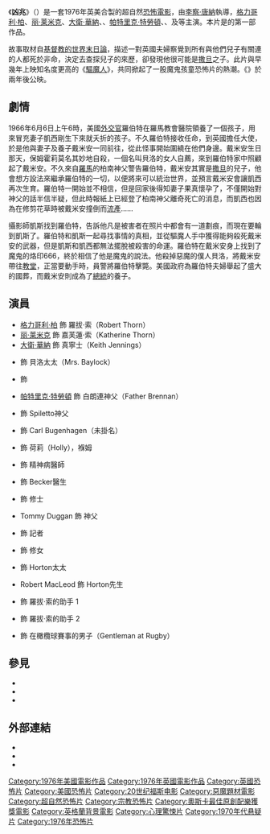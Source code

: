 {{noteTA
|G1=Show
|1=zh-hk:凶兆; zh-tw:天魔; zh-cn:凶兆;
|2=zh-hans:驱魔人;zh-hk:驅魔人;zh-tw:大法師;
}}
{{Infobox film
| name = 凶兆
| original_name = ''The Omen''
| image = Omen ver4.jpg
| caption = 戲院海報
| director = [[李察·唐納|李察·唐納]]
| producer = {{link-en|夏維·般赫|Harvey Bernhard}}
| writer = {{link-en|David Seltzer|David Seltzer}}
| starring = [[格力哥利·柏|格力哥利·柏]]<br />[[丽·莱米克|丽·莱米克]]<br />[[大衛·華納|大衛·華納]]<br />{{link-en|比莉·蕙羅|Billie Whitelaw}}
| music = [[杰里·戈德史密斯|杰里·戈德史密斯]]
| cinematography = [[吉爾伯特·泰勒|吉爾伯特·泰勒]]
| editing = {{link-en|Stuart Baird|Stuart Baird}}
| distributor = [[二十世紀福斯|二十世紀福斯]]
| released = {{flagicon|UK}} {{start date|1976|6|6}}<br/>{{flagicon|USA}} {{start date|1976|6|25}}
| screened =
| runtime = 111分鐘
| country = [[英國電影|英國]]、[[美國電影|美國]]
| language = [[英語|英語]]
| budget =
| audio_output = '''Mono''' ('''[[RCA_Photophone_Sound_Recording|RCA Photophone]]''')
| preceded_by =
| followed_by = 《{{link-en|凶兆續集|Damien: Omen II}}》
| footnotes =
}}
《'''凶兆'''》（{{lang-en|''The Omen''}}）是一套1976年英美合製的超自然[[恐怖電影|恐怖電影]]，由[[李察·唐納|李察·唐納]]執導，[[格力哥利·柏|格力哥利·柏]]、[[丽·莱米克|丽·莱米克]]、[[大衛·華納|大衛·華納]]、{{link-en|哈維·斯賓塞·史蒂芬斯|Harvey Spencer Stephens}}、[[帕特里克·特勞頓|帕特里克·特勞頓]]、{{link-en|比莉·蕙羅|Billie Whitelaw}}、{{link-en|馬田·班遜|Martin Benson (actor)}}及{{link-en|尼歐·麥凱恩|Leo McKern}}等主演。本片是{{link-en|凶兆系列|The Omen (franchise)}}的第一部作品。

故事取材自[[基督教世界末日|基督教的世界末日論]]，描述一對英國夫婦察覺到所有與他們兒子有關連的人都死於非命，決定去查探兒子的來歷，卻發現他很可能是[[撒旦|撒旦]]之子。此片與早幾年上映知名度更高的《[[驅魔人|驅魔人]]》，共同掀起了一股魔鬼孩童恐怖片的熱潮。《{{link-en|凶兆續集|Damien: Omen II}}》於兩年後公映。

==劇情==
1966年6月6日上午6時，美國[[外交官|外交官]]羅伯特在羅馬教會醫院領養了一個孩子，用來冒充妻子凱西剛生下來就夭折的孩子。不久羅伯特接收任命，到英國擔任大使，於是他與妻子及養子戴米安一同前往，從此怪事開始圍繞在他們身邊。戴米安生日那天，保姆霍莉莫名其妙地自殺，一個名叫貝洛的女人自薦，來到羅伯特家中照顧起了戴米安。不久來自[[羅馬|羅馬]]的柏南神父警告羅伯特，戴米安其實是[[撒旦|撒旦]]的兒子，他會想方設法來繼承羅伯特的一切，以便將來可以統治世界，並預言戴米安會讓凱西再次生育。羅伯特一開始並不相信，但是回家後得知妻子果真懷孕了，不僅開始對神父的話半信半疑，但此時報紙上已經登了柏南神父離奇死亡的消息，而凱西也因為在修剪花草時被戴米安撞倒而[[流產|流產]]……

攝影師凱斯找到羅伯特，告訴他凡是被害者在照片中都會有一道劃痕，而現在要輪到凱斯了。羅伯特和凱斯一起尋找事情的真相，並從驅魔人手中獲得能夠殺死戴米安的武器，但是凱斯和凱西都無法擺脫被殺害的命運。羅伯特在戴米安身上找到了魔鬼的烙印666，終於相信了他是魔鬼的說法。他殺掉惡魔的僕人貝洛，將戴米安帶往[[教堂|教堂]]，正當要動手時，員警將羅伯特擊斃。美國政府為羅伯特夫婦舉起了盛大的國葬，而戴米安則成為了[[總統|總統]]的養子。

==演員==
* [[格力哥利·柏|格力哥利·柏]] 飾 羅拔·索（Robert Thorn）
* [[丽·莱米克|丽·莱米克]] 飾 嘉芙蓮·索（Katherine Thorn）
* [[大衛·華納|大衛·華納]] 飾 真寧士（Keith Jennings）
* {{link-en|比莉·蕙羅|Billie Whitelaw}}飾 貝洛太太（Mrs. Baylock）
* {{link-en|哈維·斯賓塞·史蒂芬斯|Harvey Spencer Stephens}} 飾 {{link-en|戴米安·索|Damien Thorn}}
* [[帕特里克·特勞頓|帕特里克·特勞頓]] 飾 白朗連神父（Father Brennan）
* {{link-en|馬田·班遜|Martin Benson (actor)}} 飾 Spiletto神父
* {{link-en|尼歐·麥凱恩|Leo McKern}} 飾 Carl Bugenhagen（未掛名）
* {{link-en|荷莉·皮連斯|Holly Palance}} 飾 荷莉（Holly），褓姆
* {{link-en|John Stride|John Stride}} 飾 精神病醫師
* {{link-en|Anthony Nicholls (actor)|Anthony Nicholls (actor)|Anthony Nicholls}} 飾 Becker醫生
* {{link-en|Robert Rietti|Robert Rietti}} 飾 修士
* Tommy Duggan 飾 神父
* {{link-en|Roy Boyd|Roy Boyd}} 飾 記者
* {{link-en|Freda Dowie|Freda Dowie}} 飾 修女
* {{link-en|Sheila Raynor|Sheila Raynor}} 飾 Horton太太
* Robert MacLeod 飾 Horton先生
* {{link-en|Bruce Boa|Bruce Boa}} 飾 羅拔·索的助手 1
* {{link-en|Don Fellows|Don Fellows}} 飾 羅拔·索的助手 2
* {{link-en|Ronald Leigh-Hunt|Ronald Leigh-Hunt}} 飾 在橄欖球賽事的男子（Gentleman at Rugby）

== 參見 ==
* {{link-en|虛構的反基督者列表|List of fictional Antichrists}}
* {{link-en|天魔 (電子遊戲)|Lucius (video game)|-{天魔}-}}
* {{link-en|凶兆 (2006年電影)|The Omen (2006 film)|凶兆}}

==外部連結==
* {{imdb title|id=0075005}}
* {{Amg movie|36206}}
* {{rotten-tomatoes|id=1015517-omen}}

{{DEFAULTSORT:Omen, The}}
[[Category:1976年美國電影作品|Category:1976年美國電影作品]]
[[Category:1976年英國電影作品|Category:1976年英國電影作品]]
[[Category:英國恐怖片|Category:英國恐怖片]]
[[Category:美國恐怖片|Category:美國恐怖片]]
[[Category:20世纪福斯电影|Category:20世纪福斯电影]]
[[Category:惡魔題材電影|Category:惡魔題材電影]]
[[Category:超自然恐怖片|Category:超自然恐怖片]]
[[Category:宗教恐怖片|Category:宗教恐怖片]]
[[Category:奧斯卡最佳原創配樂獲獎電影|Category:奧斯卡最佳原創配樂獲獎電影]]
[[Category:英格蘭背景電影|Category:英格蘭背景電影]]
[[Category:心理驚悚片|Category:心理驚悚片]]
[[Category:1970年代悬疑片|Category:1970年代悬疑片]]
[[Category:1976年恐怖片|Category:1976年恐怖片]]